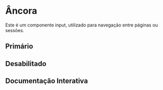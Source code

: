 

<Meta of={Story} />

# Âncora

Este é um componente input, utilizado para navegação entre páginas ou sessões.

## Primário

<Canvas of={Story.Primary} />

## Desabilitado

<Canvas of={Story.Disabled} />

## Documentação Interativa

<Primary />
<Controls />
